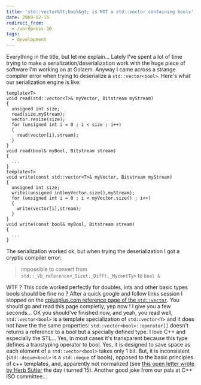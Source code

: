 ```yaml
---
title: 'std::vector&lt;bool&gt; is NOT a std::vector containing bools'
date: 2009-02-15
redirect_from:
  - /wordpress-10
tags:
  - development
---
```


Everything in the title, but let me explain... Lately I've spent a lot of time
trying to make a serialization/deserialization work with the huge piece of
software I'm working on at Golaem. Anyway I came across a strange compiler error
when trying to deserialize a `std::vector<bool>`. Here's what our serialization
engine is like:

```
template<T>
void read(std::vector<T>& myVector, Bitstream myStream)
{
  unsigned int size;
  read(size,myStream);
  vector.resize(size);
  for (unsigned int i = 0 ; i < size ; i++)
  {
    read(vector[i],stream);
  }
}
void read(bool& myBool, Bitstream stream)
{
  ...
}
template<T>
void write(const std::vector<T>& myVector, Bitstream myStream)
{
  unsigned int size;
  write((unsigned int)myVector.size(),myStream);
  for (unsigned int i = 0 ; i < myVector.size() ; i++)
  {
    write(vector[i],stream);
  }
}
void write(const bool& myBool, Bitstream stream)
{
  ...
}
```

The serialization worked ok, but when trying the deserialization I got a cryptic
compiler error:

> impossible to convert from `std::_Vb_reference<_Sizet,_Difft,_MycontTy>` to
> `bool &`

WTF ? This code worked perfectly for doubles, ints and other basic types bools
should be fine no ? After a quick google and follow links session I stopped on
the
[cplusplus.com reference page of the `std::vector`](http://www.cplusplus.com/reference/stl/vector/).
You should go and read this page completly, yep now ! I give you a few
seconds... OK you should've finished now, and yeah, you read well,
`std::vector<bool>` is a template specialization of `std::vector<T>` and it does
not have the the same properties: `std::vector<bool>::operator[]` doesn't
returns a reference to a bool but a specially defined type. I love C++ and
especially the STL... Yes, in most cases it's transparent because this type
defines a transtyping operator to bool. Yes, it is designed to save space as
each element of a `std::vector<bool>` takes only 1 bit. But, it is inconsistent
(`std::deque<bool>` is a `std::deque` of bools), opposed to the basic principles
of c++ templates, and, apparently not normalized (see
[this open letter wrote by Herb Sutter](http://www.gotw.ca/publications/N1211.pdf)
the day i turned 15). Another good joke from our pals at C++ ISO committee...
